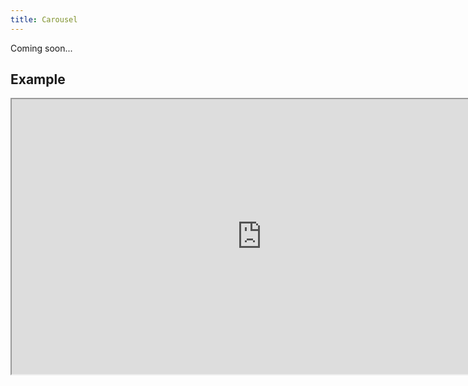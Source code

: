 ```yaml
---
title: Carousel
---
```


Coming soon...

## Example

<iframe
  src="https://workshop.kidow.me/?path=/docs/components-carousel-v1--docs"
  width="800"
  height="440"
></iframe>
